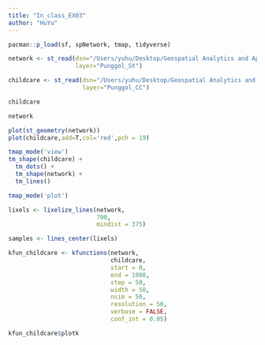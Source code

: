 ```yaml
---
title: "In_class_EX03"
author: "HuYu"
---
```


```r
pacman::p_load(sf, spNetwork, tmap, tidyverse)
```

```r
network <- st_read(dsn="/Users/yuhu/Desktop/Geospatial Analytics and Applications/Hands-on EX03/geospatial", 
                   layer="Punggol_St")
```

```r
childcare <- st_read(dsn="/Users/yuhu/Desktop/Geospatial Analytics and Applications/Hands-on EX03/geospatial",
                     layer="Punggol_CC")
```

```r
childcare
```

```r
network
```

```r
plot(st_geometry(network))
plot(childcare,add=T,col='red',pch = 19)
```

```r
tmap_mode('view')
tm_shape(childcare) + 
  tm_dots() + 
  tm_shape(network) +
  tm_lines()
```

```r
tmap_mode('plot')
```

```r
lixels <- lixelize_lines(network, 
                         700, 
                         mindist = 375)
```

```r
samples <- lines_center(lixels) 
```

```r
kfun_childcare <- kfunctions(network, 
                             childcare,
                             start = 0, 
                             end = 1000, 
                             step = 50, 
                             width = 50, 
                             nsim = 50, 
                             resolution = 50,
                             verbose = FALSE, 
                             conf_int = 0.05)
```

```r
kfun_childcare$plotk
```
